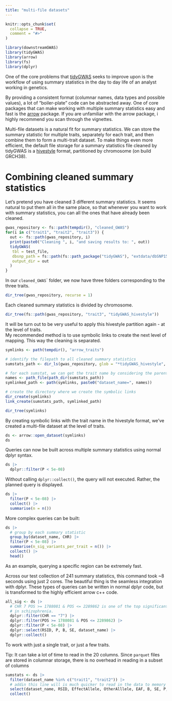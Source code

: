 ```yaml
---
title: "multi-file datasets"
---
```


```r
knitr::opts_chunk$set(
  collapse = TRUE,
  comment = "#>"
)
```

```r
library(downstreamGWAS)
library(tidyGWAS)
library(arrow)
library(fs)
library(dplyr)
```

One of the core problems that [tidyGWAS](https://github.com/Ararder/tidyGWAS) seeks to improve upon is the workflow of using summary statistics in the day to day life of an analyst working in genetics.

By providing a consistent format (columnar names, data types and possible values), a lot of "boiler-plate" code can be abstracted away. One of core packages that can make working with multiple summary statistics easy and fast is the [arrow](https://arrow.apache.org/docs/r/articles/dataset.html) package. If you are unfamiliar with the arrow package, i highly recommend you scan through the vignettes.

Multi-file datasets is a natural fit for summary statistics. We can store the summary statistic for multiple traits, separately for each trait, and then combine them to form a multi-trait dataset. To make things even more efficient, the default file storage for a summary statistics file cleaned by tidyGWAS is a [hivestyle](https://arrow.apache.org/cookbook/r/reading-and-writing-data---multiple-files.html) format, partitioned by chromosome (on build GRCH38).

# Combining cleaned summary statistics

Let's pretend you have cleaned 3 different summary statistics. It seems natural to put them all in the same place, so that whenever you want to work with summary statistics, you can all the ones that have already been cleaned.

```r
gwas_repository <- fs::path(tempdir(), "cleaned_GWAS")
for(i in c("trait1", "trait2", "trait3")) {
  out <- fs::path(gwas_repository, i)
  print(paste0("Cleaning ", i, "and saving results to: ", out))
  tidyGWAS(
   tbl = test_file,
   dbsnp_path = fs::path(fs::path_package("tidyGWAS"), "extdata/dbSNP155"),
   output_dir = out
  )
}

```

In our `cleaned_GWAS`\` folder, we now have three folders corresponding to the three traits.

```r
dir_tree(gwas_repository, recurse = 1)
```

Each cleaned summary statistics is divided by chromosome.

```r
dir_tree(fs::path(gwas_repository, "trait3", "tidyGWAS_hivestyle"))
```

It will be turn out to be very useful to apply this hivestyle partition again - at the level of traits.\
My recommended method is to use symbolic links to create the next level of mapping. This way the cleaning is separated.

```r
symlinks <- path(tempdir(), "arrow_traits")

# identify the filepath to all cleaned summary statistics
sumstats_path <- dir_ls(gwas_repository, glob = "*tidyGWAS_hivestyle", recurse = 1)

# for each sumstat, we can get the trait name by considering the parent directory name
names <- path_file(path_dir(sumstats_path))
symlinked_path <- path(symlinks, paste0("dataset_name=", names))

# create the directory where we create the symbolic links
dir_create(symlinks)
link_create(sumstats_path, symlinked_path)

dir_tree(symlinks)

```

By creating symbolic links with the trait name in the hivestyle format, we've created a multi-file dataset at the level of traits.

```r
ds <- arrow::open_dataset(symlinks)
ds
```

Queries can now be built across multiple summary statistics using normal dplyr syntax.

```r
ds |> 
  dplyr::filter(P < 5e-08)

```

Without calling `dplyr::collect()`, the query will not executed. Rather, the planned query is displayed.

```r
ds |> 
  filter(P < 5e-08) |> 
  collect() |> 
  summarise(n = n())
```

More complex queries can be built:

```r
ds |> 
  # group by each summary statistic
  group_by(dataset_name, CHR) |> 
  filter(P < 5e-08) |> 
  summarise(n_sig_variants_per_trait = n()) |> 
  collect() |> 
  head()
```

As an example, querying a specific region can be extremely fast.

Across our test collection of 241 summary statistics, this command took \~8 seconds using just 2 cores. The beautiful thing is the seamless integration with dplyr. These types of queries can be written in normal dplyr code, but is transformed to the highly efficient arrow c++ code.

```r
all_sig <- ds |> 
  # CHR 7 POS >= 1788081 & POS <= 2289862 is one of the top significant loci
  # in schizophrenia.
  dplyr::filter(CHR == "7") |> 
  dplyr::filter(POS >= 1788081 & POS <= 2289862) |> 
  dplyr::filter(P < 5e-08) |> 
  dplyr::select(RSID, P, B, SE, dataset_name) |> 
  dplyr::collect()

```

To work with just a single trait, or just a few traits.

Tip: It can take a lot of time to read in the 20 columns. Since `parquet` files are stored in columnar storage, there is no overhead in reading in a subset of columns

```r

sumstats <- ds |> 
  filter(dataset_name %in% c("trait1", "trait2")) |> 
  # addin this line will is much quicker to read in the data to memory
  select(dataset_name, RSID, EffectAllele, OtherAlllele, EAF, B, SE, P, N) |> 
  collect()
  
```
